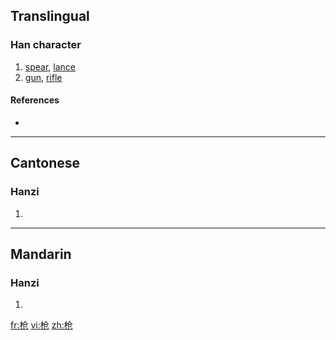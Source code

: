 {{also|槍}}
==Translingual==

===Han character===
{{Han char|rn=75|rad=木|as=04|sn=8|four=|canj=木人尸山 (DOSU)}}

# [[spear]], [[lance]]
# [[gun]], [[rifle]]

====References====
* {{Han ref|kx=0517.011|hdz=21173.080|uh=67AA|ud=26538}}

----

==Cantonese==

===Hanzi===
{{yue-hanzi|jyut=|y=cheung1|tra=槍}}

# {{defn|Cantonese}}

----

==Mandarin==

===Hanzi===
{{cmn-hanzi|tra=槍|pin=[[qiāng]] ([[qiang1]])|wg=ch'iang<sup>1</sup>}}

# {{defn|Mandarin}}

[[fr:枪]]
[[vi:枪]]
[[zh:枪]]